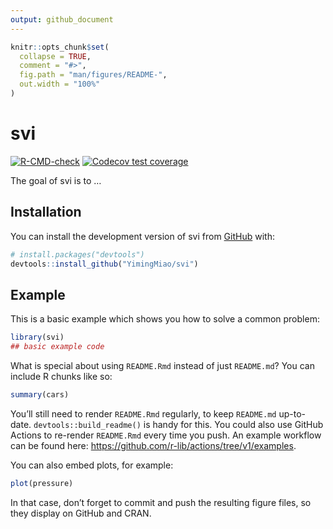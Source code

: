```yaml
---
output: github_document
---
```


<!-- README.md is generated from README.Rmd. Please edit that file -->

```r
knitr::opts_chunk$set(
  collapse = TRUE,
  comment = "#>",
  fig.path = "man/figures/README-",
  out.width = "100%"
)
```

# svi

<!-- badges: start -->
[![R-CMD-check](https://github.com/YimingMiao/svi/actions/workflows/R-CMD-check.yaml/badge.svg)](https://github.com/YimingMiao/svi/actions/workflows/R-CMD-check.yaml)
[![Codecov test coverage](https://codecov.io/gh/YimingMiao/svi/branch/main/graph/badge.svg)](https://app.codecov.io/gh/YimingMiao/svi?branch=main)
<!-- badges: end -->

The goal of svi is to ...

## Installation

You can install the development version of svi from [GitHub](https://github.com/) with:

``` r
# install.packages("devtools")
devtools::install_github("YimingMiao/svi")
```

## Example

This is a basic example which shows you how to solve a common problem:

```r
library(svi)
## basic example code
```

What is special about using `README.Rmd` instead of just `README.md`? You can include R chunks like so:

```r
summary(cars)
```

You'll still need to render `README.Rmd` regularly, to keep `README.md` up-to-date. `devtools::build_readme()` is handy for this. You could also use GitHub Actions to re-render `README.Rmd` every time you push. An example workflow can be found here: <https://github.com/r-lib/actions/tree/v1/examples>.

You can also embed plots, for example:

```r
plot(pressure)
```

In that case, don't forget to commit and push the resulting figure files, so they display on GitHub and CRAN.
